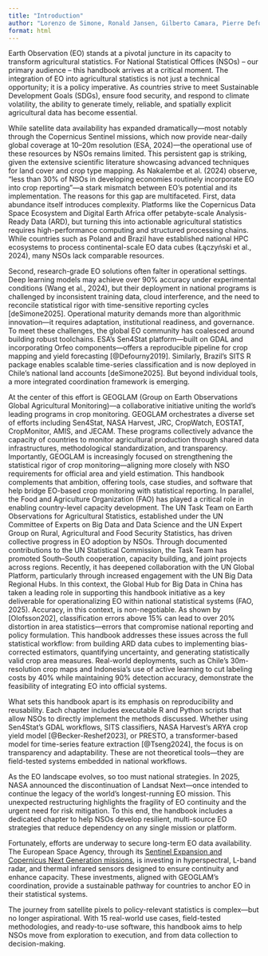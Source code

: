 ```yaml
---
title: "Introduction"
author: "Lorenzo de Simone, Ronald Jansen, Gilberto Camara, Pierre Defourny"
format: html
---
```


Earth Observation (EO) stands at a pivotal juncture in its capacity to transform agricultural statistics. For National Statistical Offices (NSOs) – our primary audience – this handbook arrives at a critical moment. The integration of EO into agricultural statistics is not just a technical opportunity; it is a policy imperative. As countries strive to meet Sustainable Development Goals (SDGs), ensure food security, and respond to climate volatility, the ability to generate timely, reliable, and spatially explicit agricultural data has become essential.

While satellite data availability has expanded dramatically—most notably through the Copernicus Sentinel missions, which now provide near-daily global coverage at 10–20m resolution (ESA, 2024)—the operational use of these resources by NSOs remains limited. This persistent gap is striking, given the extensive scientific literature showcasing advanced techniques for land cover and crop type mapping. As Nakalembe et al. (2024) observe, “less than 30% of NSOs in developing economies routinely incorporate EO into crop reporting”—a stark mismatch between EO's potential and its implementation.
The reasons for this gap are multifaceted. First, data abundance itself introduces complexity. Platforms like the Copernicus Data Space Ecosystem and Digital Earth Africa offer petabyte-scale Analysis-Ready Data (ARD), but turning this into actionable agricultural statistics requires high-performance computing and structured processing chains. While countries such as Poland and Brazil have established national HPC ecosystems to process continental-scale EO data cubes (Łączyński et al., 2024), many NSOs lack comparable resources.

Second, research-grade EO solutions often falter in operational settings. Deep learning models may achieve over 90% accuracy under experimental conditions (Wang et al., 2024), but their deployment in national programs is challenged by inconsistent training data, cloud interference, and the need to reconcile statistical rigor with time-sensitive reporting cycles [deSimone2025]. Operational maturity demands more than algorithmic innovation—it requires adaptation, institutional readiness, and governance.
To meet these challenges, the global EO community has coalesced around building robust toolchains. ESA’s Sen4Stat platform—built on GDAL and incorporating Orfeo components—offers a reproducible pipeline for crop mapping and yield forecasting [@Defourny2019]. Similarly, Brazil’s SITS R package enables scalable time-series classification and is now deployed in Chile’s national land accounts [deSimone2025]. But beyond individual tools, a more integrated coordination framework is emerging.

At the center of this effort is GEOGLAM (Group on Earth Observations Global Agricultural Monitoring)—a collaborative initiative uniting the world’s leading programs in crop monitoring. GEOGLAM orchestrates a diverse set of efforts including Sen4Stat, NASA Harvest, JRC, CropWatch, EOSTAT, CropMonitor, AMIS, and JECAM. These programs collectively advance the capacity of countries to monitor agricultural production through shared data infrastructures, methodological standardization, and transparency. Importantly, GEOGLAM is increasingly focused on strengthening the statistical rigor of crop monitoring—aligning more closely with NSO requirements for official area and yield estimation. This handbook complements that ambition, offering tools, case studies, and software that help bridge EO-based crop monitoring with statistical reporting.
In parallel, the Food and Agriculture Organization (FAO) has played a critical role in enabling country-level capacity development. The UN Task Team on Earth Observations for Agricultural Statistics, established under the UN Committee of Experts on Big Data and Data Science and the UN Expert Group on Rural, Agricultural and Food Security Statistics, has driven collective progress in EO adoption by NSOs. Through documented contributions to the UN Statistical Commission, the Task Team has promoted South–South cooperation, capacity building, and joint projects across regions. Recently, it has deepened collaboration with the UN Global Platform, particularly through increased engagement with the UN Big Data Regional Hubs. In this context, the Global Hub for Big Data in China has taken a leading role in supporting this handbook initiative as a key deliverable for operationalizing EO within national statistical systems (FAO, 2025).
Accuracy, in this context, is non-negotiable. As shown by [Olofsson202], classification errors above 15% can lead to over 20% distortion in area statistics—errors that compromise national reporting and policy formulation. This handbook addresses these issues across the full statistical workflow: from building ARD data cubes to implementing bias-corrected estimators, quantifying uncertainty, and generating statistically valid crop area measures. Real-world deployments, such as Chile’s 30m-resolution crop maps and Indonesia’s use of active learning to cut labeling costs by 40% while maintaining 90% detection accuracy, demonstrate the feasibility of integrating EO into official systems.

What sets this handbook apart is its emphasis on reproducibility and reusability. Each chapter includes executable R and Python scripts that allow NSOs to directly implement the methods discussed. Whether using Sen4Stat’s GDAL workflows, SITS classifiers, NASA Harvest’s ARYA crop yield model [@Becker-Reshef2023], or PRESTO, a transformer-based model for time-series feature extraction [@Tseng2024], the focus is on transparency and adaptability. These are not theoretical tools—they are field-tested systems embedded in national workflows.

As the EO landscape evolves, so too must national strategies. In 2025, NASA announced the discontinuation of Landsat Next—once intended to continue the legacy of the world’s longest-running EO mission. This unexpected restructuring highlights the fragility of EO continuity and the urgent need for risk mitigation. To this end, the handbook includes a dedicated chapter to help NSOs develop resilient, multi-source EO strategies that reduce dependency on any single mission or platform.

Fortunately, efforts are underway to secure long-term EO data availability. The European Space Agency, through its [Sentinel Expansion and Copernicus Next Generation missions](https://sentinels.copernicus.eu), is investing in hyperspectral, L-band radar, and thermal infrared sensors designed to ensure continuity and enhance capacity. These investments, aligned with GEOGLAM’s coordination, provide a sustainable pathway for countries to anchor EO in their statistical systems.

The journey from satellite pixels to policy-relevant statistics is complex—but no longer aspirational. With 15 real-world use cases, field-tested methodologies, and ready-to-use software, this handbook aims to help NSOs move from exploration to execution, and from data collection to decision-making.



